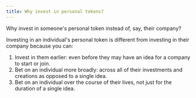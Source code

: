 ```yaml
---
title: Why invest in personal tokens?
---
```


Why invest in someone's personal token instead of, say, their company?

Investing in an individual's personal token is different from investing in their company because you can:

1. Invest in them earlier: even before they may have an idea for a company to start or join.
2. Bet on an individual more broadly: across all of their investments and creations as opposed to a single idea.
3. Bet on an individual over the course of their lives, not just for the duration of a single idea.
